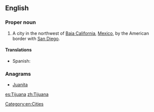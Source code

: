 ==English==
{{wikipedia}}

===Proper noun===
{{en-proper noun}}

# A city in the northwest of [[Baja California]], [[Mexico]], by the American border with [[San Diego]].

====Translations====
{{trans-top|a city in Mexico}}
* Spanish: {{t|es|Tijuana|f}}
{{trans-mid}}
{{trans-bottom}}

===Anagrams===
* [[Juanita#English|Juanita]]

[[Category:en:Cities]]

[[es:Tijuana]]
[[zh:Tijuana]]